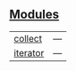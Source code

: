
## [Modules](./core-iter-traits-modules)

| | |
|:---|:---|
| [collect](./core-iter-traits-collect) | — |
| [iterator](./core-iter-traits-iterator) | — |
